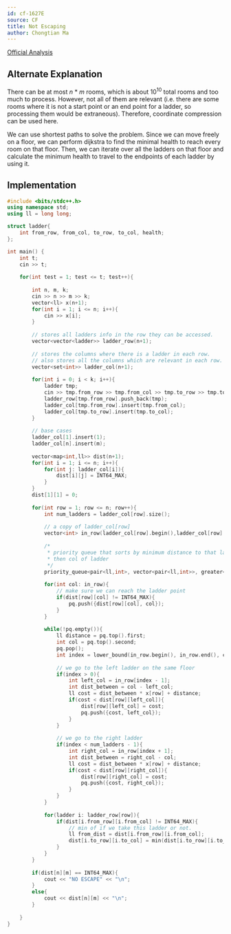 ```yaml
---
id: cf-1627E
source: CF
title: Not Escaping
author: Chongtian Ma
---
```


[Official Analysis](https://codeforces.com/blog/entry/99067)

## Alternate Explanation

There can be at most $n$ * $m$ rooms, which is about $10^{10}$ total rooms and too much to process. However, not all of them are relevant (i.e. there are some rooms where it is not a start point or an end point for a ladder, so processing them would be extraneous). Therefore, coordinate compression can be used here.

We can use shortest paths to solve the problem. Since we can move freely on a floor, we can perform dijkstra to find the minimal health to reach every room on that floor. Then, we can iterate over all the ladders on that floor and calculate the minimum health to travel to the endpoints of each ladder by using it.

## Implementation

<CPPSection>

```cpp
#include <bits/stdc++.h>
using namespace std;
using ll = long long;

struct ladder{
	int from_row, from_col, to_row, to_col, health; 
};

int main() {
	int t;
	cin >> t;
	
	for(int test = 1; test <= t; test++){
		
		int n, m, k;
		cin >> n >> m >> k;
		vector<ll> x(n+1);
		for(int i = 1; i <= n; i++){
			cin >> x[i];
		}
		
		// stores all ladders info in the row they can be accessed.
		vector<vector<ladder>> ladder_row(n+1);
		
		// stores the columns where there is a ladder in each row.
		// also stores all the columns which are relevant in each row.
		vector<set<int>> ladder_col(n+1);
		
		for(int i = 0; i < k; i++){
			ladder tmp;
			cin >> tmp.from_row >> tmp.from_col >> tmp.to_row >> tmp.to_col >> tmp.health;
			ladder_row[tmp.from_row].push_back(tmp);
			ladder_col[tmp.from_row].insert(tmp.from_col);
			ladder_col[tmp.to_row].insert(tmp.to_col);
		}
		
		// base cases
		ladder_col[1].insert(1);
		ladder_col[n].insert(m);
		
		vector<map<int,ll>> dist(n+1);
		for(int i = 1; i <= n; i++){
			for(int j: ladder_col[i]){
				dist[i][j] = INT64_MAX;
			}
		}
		dist[1][1] = 0;
		
		for(int row = 1; row <= n; row++){
			int num_ladders = ladder_col[row].size();
			
			// a copy of ladder_col[row]
			vector<int> in_row(ladder_col[row].begin(),ladder_col[row].end());
			
			/*
			 * priority queue that sorts by minimum distance to that ladder first, 
			 * then col of ladder
			 */ 
			priority_queue<pair<ll,int>, vector<pair<ll,int>>, greater<pair<ll,int>>> pq;
			
			for(int col: in_row){
				// make sure we can reach the ladder point
				if(dist[row][col] != INT64_MAX){
					pq.push({dist[row][col], col});
				}
			}
			
			while(!pq.empty()){
				ll distance = pq.top().first;
				int col = pq.top().second;
				pq.pop();
				int index = lower_bound(in_row.begin(), in_row.end(), col) - in_row.begin();
				
				// we go to the left ladder on the same floor
				if(index > 0){
					int left_col = in_row[index - 1];
					int dist_between = col - left_col;
					ll cost = dist_between * x[row] + distance;
					if(cost < dist[row][left_col]){
						dist[row][left_col] = cost;
						pq.push({cost, left_col});
					}
				}
				
				// we go to the right ladder
				if(index < num_ladders - 1){
					int right_col = in_row[index + 1];
					int dist_between = right_col - col;
					ll cost = dist_between * x[row] + distance;
					if(cost < dist[row][right_col]){
						dist[row][right_col] = cost;
						pq.push({cost, right_col});
					}
				}
			}
			
			for(ladder i: ladder_row[row]){
				if(dist[i.from_row][i.from_col] != INT64_MAX){
					// min of if we take this ladder or not.
					ll from_dist = dist[i.from_row][i.from_col];
					dist[i.to_row][i.to_col] = min(dist[i.to_row][i.to_col], from_dist - i.health);
				}
			}
		}
		
		if(dist[n][m] == INT64_MAX){
			cout << "NO ESCAPE" << "\n";
		}
		else{
			cout << dist[n][m] << "\n";
		}
	
	}
}
```


</CPPSection>
